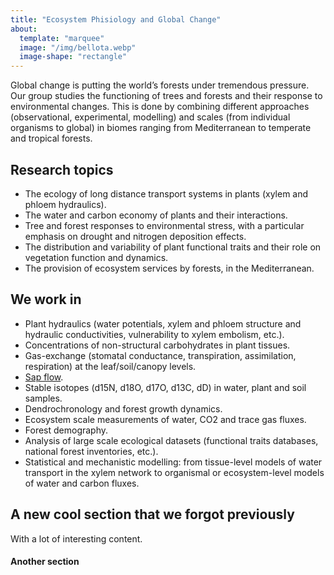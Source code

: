 ```yaml
---
title: "Ecosystem Phisiology and Global Change"
about:
  template: "marquee"
  image: "/img/bellota.webp"
  image-shape: "rectangle"
---
```


Global change is putting the world’s forests under tremendous pressure. Our group studies the functioning of trees and forests and their response to environmental changes. This is done by combining different approaches (observational, experimental, modelling) and scales (from individual organisms to global) in biomes ranging from Mediterranean to temperate and tropical forests.

## Research topics

- The ecology of long distance transport systems in plants (xylem and phloem hydraulics).
- The water and carbon economy of plants and their interactions.
- Tree and forest responses to environmental stress, with a particular emphasis on drought and nitrogen deposition effects.
- The distribution and variability of plant functional traits and their role on vegetation function and dynamics.
- The provision of ecosystem services by forests, in the Mediterranean.

## We work in

- Plant hydraulics (water potentials, xylem and phloem structure and hydraulic conductivities, vulnerability to xylem embolism, etc.).
- Concentrations of non-structural carbohydrates in plant tissues.
- Gas-exchange (stomatal conductance, transpiration, assimilation, respiration) at the leaf/soil/canopy levels.
- [Sap flow](sapflux_research.qmd).
- Stable isotopes (d15N, d18O, d17O, d13C, dD) in water, plant and soil samples.
- Dendrochronology and forest growth dynamics.
- Ecosystem scale measurements of water, CO2 and trace gas fluxes.
- Forest demography.
- Analysis of large scale ecological datasets (functional traits databases, national forest inventories, etc.).
- Statistical and mechanistic modelling: from tissue-level models of water transport in the xylem network to organismal or ecosystem-level models of water and carbon fluxes.


## A new cool section that we forgot previously

With a lot of interesting content.

#### Another section


